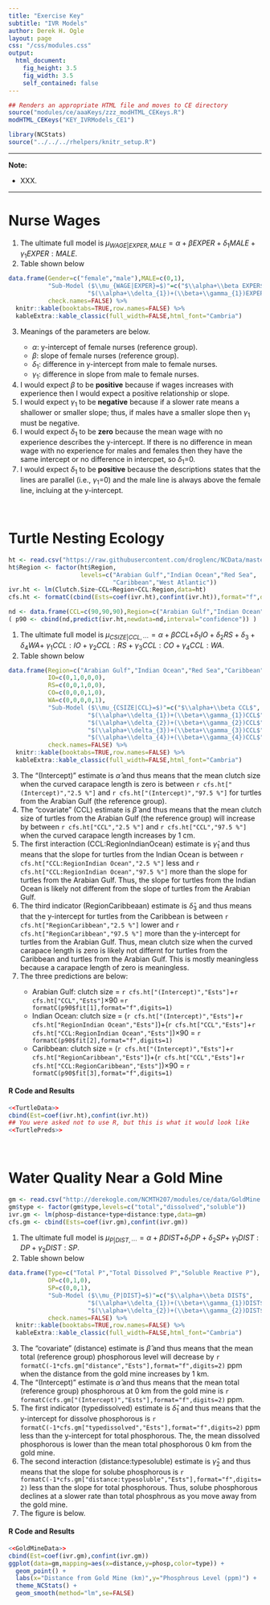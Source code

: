 ```yaml
---
title: "Exercise Key"
subtitle: "IVR Models"
author: Derek H. Ogle
layout: page
css: "/css/modules.css"
output:
  html_document:
    fig_height: 3.5
    fig_width: 3.5
    self_contained: false
---
```


```r
## Renders an appropriate HTML file and moves to CE directory
source("modules/ce/aaaKeys/zzz_modHTML_CEKeys.R")
modHTML_CEKeys("KEY_IVRModels_CE1")
```

```r
library(NCStats)
source("../../../rhelpers/knitr_setup.R")
```

----

<div class="alert alert-warning">
<strong>Note:</strong> 
<ul>
  <li>XXX.</li>
</ul>
</div>

----

# Nurse Wages

1. The ultimate full model is $\mu_{WAGE|EXPER,MALE} = \alpha+\beta EXPER+\delta_{1}MALE+\gamma_{1}EXPER:MALE$.
1. Table shown below

```r
data.frame(Gender=c("female","male"),MALE=c(0,1),
           "Sub-Model ($\\mu_{WAGE|EXPER}=$)"=c("$\\alpha+\\beta EXPER$",
                      "$(\\alpha+\\delta_{1})+(\\beta+\\gamma_{1})EXPER$"),
           check.names=FALSE) %>%
  knitr::kable(booktabs=TRUE,row.names=FALSE) %>%
  kableExtra::kable_classic(full_width=FALSE,html_font="Cambria")
```

<ol start="3">
  <li> Meanings of the parameters are below.</li>
    <ul>
      <li>$\alpha$: y-intercept of female nurses (reference group).
      <li>$\beta$: slope of female nurses (reference group).
      <li>$\delta_{1}$: difference in y-intercept from male to female nurses.
      <li>$\gamma_{1}$: difference in slope from male to female nurses.
    </ul>
  <li>I would expect $\beta$ to be <strong>positive</strong> because if wages increases with experience then I would expect a positive relationship or slope.</li>
  <li>I would expect $\gamma_{1}$ to be <strong>negative</strong> because if a slower rate means a shallower or smaller slope; thus, if males have a smaller slope then $\gamma_{1}$ must be negative.</li>
  <li>I would expect $\delta_{1}$ to be <strong>zero</strong> because the mean wage with no experience describes the y-intercept. If there is no difference in mean wage with no experience for males and females then they have the same intercept or no difference in intercpet, so $\delta_{1}$=0.</li>
  <li>I would expect $\delta_{1}$ to be <strong>positive</strong> because the descriptions states that the lines are parallel (i.e., $\gamma_{1}$=0) and the male line is always above the female line, incluing at the y-intercept.</li>
</ol>

&nbsp;

# Turtle Nesting Ecology
```r
ht <- read.csv("https://raw.githubusercontent.com/droglenc/NCData/master/HawksbillTurtles.csv")
ht$Region <- factor(ht$Region,
                    levels=c("Arabian Gulf","Indian Ocean","Red Sea",
                             "Caribbean","West Atlantic"))
ivr.ht <- lm(Clutch.Size~CCL+Region+CCL:Region,data=ht)
cfs.ht <- formatC(cbind(Ests=coef(ivr.ht),confint(ivr.ht)),format="f",digits=2)
```
```r
nd <- data.frame(CCL=c(90,90,90),Region=c("Arabian Gulf","Indian Ocean","Caribbean"))
( p90 <- cbind(nd,predict(ivr.ht,newdata=nd,interval="confidence")) )
```

1. The ultimate full model is $\mu_{CSIZE|CCL,\cdots} = \alpha+\beta CCL+$$\delta_{1}IO+\delta_{2}RS+\delta_{3}+\delta_{4}WA+$ $\gamma_{1}CCL:IO+\gamma_{2}CCL:RS+\gamma_{3}CCL:CO+\gamma_{4}CCL:WA$.
1. Table shown below

```r
data.frame(Region=c("Arabian Gulf","Indian Ocean","Red Sea","Caribbean","West Atlantic"),
           IO=c(0,1,0,0,0),
           RS=c(0,0,1,0,0),
           CO=c(0,0,0,1,0),
           WA=c(0,0,0,0,1),
           "Sub-Model ($\\mu_{CSIZE|CCL}=$)"=c("$\\alpha+\\beta CCL$",
                      "$(\\alpha+\\delta_{1})+(\\beta+\\gamma_{1})CCL$",
                      "$(\\alpha+\\delta_{2})+(\\beta+\\gamma_{2})CCL$",
                      "$(\\alpha+\\delta_{3})+(\\beta+\\gamma_{3})CCL$",
                      "$(\\alpha+\\delta_{4})+(\\beta+\\gamma_{4})CCL$"),
           check.names=FALSE) %>%
  knitr::kable(booktabs=TRUE,row.names=FALSE) %>%
  kableExtra::kable_classic(full_width=FALSE,html_font="Cambria")
```

<ol start="3">
<li>The "(Intercept)" estimate is $\hat{\alpha}$ and thus means that the mean clutch size when the curved carapace length is zero is between `r cfs.ht["(Intercept)","2.5 %"]` and `r cfs.ht["(Intercept)","97.5 %"]` for turtles from the Arabian Gulf (the reference group).</li>
<li>The "covariate" (CCL) estimate is $\hat{\beta}$ and thus means that the mean clutch size of turtles from the Arabian Gulf (the reference group) will increase by between `r cfs.ht["CCL","2.5 %"]` and  `r cfs.ht["CCL","97.5 %"]` when the curved carapace length increases by 1 cm.</li>
<li>The first interaction (CCL:RegionIndianOcean) estimate is $\hat{\gamma}_{1}$ and thus means that the slope for turtles from the Indian Ocean is between `r cfs.ht["CCL:RegionIndian Ocean","2.5 %"]` less and  `r cfs.ht["CCL:RegionIndian Ocean","97.5 %"]` more than the slope for turtles from the Arabian Gulf. Thus, the slope for turtles from the Indian Ocean is likely not different from the slope of turtles from the Arabian Gulf.</li>
<li>The third indicator (RegionCaribbeaan) estimate is $\hat{\delta}_{3}$ and thus means that the y-intercept for turtles from the Caribbean is between `r cfs.ht["RegionCaribbean","2.5 %"]` lower and `r cfs.ht["RegionCaribbean","97.5 %"]` more than the y-intercept for turtles from the Arabian Gulf. Thus, mean clutch size when the curved carapace length is zero is likely not differnt for turtles from the Caribbean and turtles from the Arabian Gulf. This is mostly meaningless because a carapace length of zero is meaningless.</li>
<li>The three predictions are below:</li>
<ul>
  <li>Arabian Gulf: clutch size = `r cfs.ht["(Intercept)","Ests"]`+`r cfs.ht["CCL","Ests"]`&times;90 =`r formatC(p90$fit[1],format="f",digits=1)`</li>
  <li>Indian Ocean: clutch size = (`r cfs.ht["(Intercept)","Ests"]`+`r cfs.ht["RegionIndian Ocean","Ests"]`)+(`r cfs.ht["CCL","Ests"]`+`r cfs.ht["CCL:RegionIndian Ocean","Ests"]`)&times;90 = `r formatC(p90$fit[2],format="f",digits=1)`</li>
  <li>Caribbean: clutch size = (`r cfs.ht["(Intercept)","Ests"]`+`r cfs.ht["RegionCaribbean","Ests"]`)+(`r cfs.ht["CCL","Ests"]`+`r cfs.ht["CCL:RegionCaribbean","Ests"]`)&times;90 = `r formatC(p90$fit[3],format="f",digits=1)`</li>
</ul>
</ol>

#### R Code and Results
```r
<<TurtleData>>
cbind(Est=coef(ivr.ht),confint(ivr.ht))
## You were asked not to use R, but this is what it would look like
<<TurtlePreds>>
```

&nbsp;

# Water Quality Near a Gold Mine
```r
gm <- read.csv("http://derekogle.com/NCMTH207/modules/ce/data/GoldMine.csv")
gm$type <- factor(gm$type,levels=c("total","dissolved","soluble"))
ivr.gm <- lm(phosp~distance+type+distance:type,data=gm)
cfs.gm <- cbind(Ests=coef(ivr.gm),confint(ivr.gm))
```

1. The ultimate full model is $\mu_{P|DIST,\cdots} = \alpha+\beta DIST+$$\delta_{1}DP+\delta_{2}SP+$ $\gamma_{1}DIST:DP+\gamma_{2}DIST:SP$.
1. Table shown below

```r
data.frame(Type=c("Total P","Total Dissolved P","Soluble Reactive P"),
           DP=c(0,1,0),
           SP=c(0,0,1),
           "Sub-Model ($\\mu_{P|DIST}=$)"=c("$\\alpha+\\beta DIST$",
                      "$(\\alpha+\\delta_{1})+(\\beta+\\gamma_{1})DIST$",
                      "$(\\alpha+\\delta_{2})+(\\beta+\\gamma_{2})DIST$"),
           check.names=FALSE) %>%
  knitr::kable(booktabs=TRUE,row.names=FALSE) %>%
  kableExtra::kable_classic(full_width=FALSE,html_font="Cambria")
```

<ol start="3">
<li>The "covariate" (distance) estimate is $\hat{\beta}$ and thus means that the mean total (reference group) phosphorous level will decrease by `r formatC(-1*cfs.gm["distance","Ests"],format="f",digits=2)` ppm when the distance from the gold mine increases by 1 km.</li>
<li>The "(Intercept)" estimate is $\hat{\alpha}$ and thus means that the mean total (reference group) phosphorous at 0 km from the gold mine is `r formatC(cfs.gm["(Intercept)","Ests"],format="f",digits=2)` ppm.</li>
<li>The first indicator (typedissolved) estimate is $\hat{\delta}_{1}$ and thus means that the y-intercept for dissolve phosphorous is `r formatC(-1*cfs.gm["typedissolved","Ests"],format="f",digits=2)` ppm less than the y-intercept for total phosphorous. The, the mean dissolved phosphorous is lower than the mean total phosphorous 0 km from the gold mine.
<li>The second interaction (distance:typesoluble) estimate is $\hat{\gamma}_{2}$ and thus means that the slope for solube phosphorous is `r formatC(-1*cfs.gm["distance:typesoluble","Ests"],format="f",digits=2)` less than the slope for total phosphorous. Thus, solube phosphorous declines at a slower rate than total phosphrous as you move away from the gold mine.</li>
<li>The figure is below.</li>
</ol>

#### R Code and Results
```r
<<GoldMineData>>
cbind(Est=coef(ivr.gm),confint(ivr.gm))
ggplot(data=gm,mapping=aes(x=distance,y=phosp,color=type)) +  
  geom_point() +  
  labs(x="Distance from Gold Mine (km)",y="Phosphrous Level (ppm)") +  
  theme_NCStats() +  
  geom_smooth(method="lm",se=FALSE)
```
